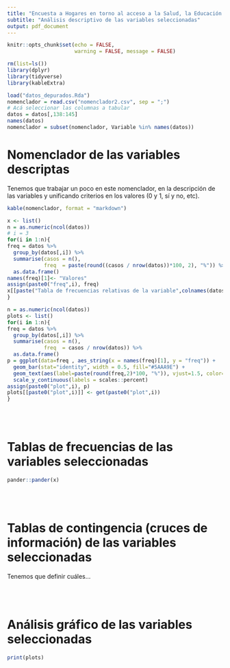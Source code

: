 ```yaml
---
title: "Encuesta a Hogares en torno al acceso a la Salud, la Educación y el Trabajo"
subtitle: "Análisis descriptivo de las variables seleccionadas"
output: pdf_document
---
```


```r
knitr::opts_chunk$set(echo = FALSE,
                      warning = FALSE, message = FALSE)
```

```r
rm(list=ls())
library(dplyr)
library(tidyverse)
library(kableExtra)

load("datos_depurados.Rda")
nomenclador = read.csv("nomenclador2.csv", sep = ";")
# Acá seleccionar las columnas a tabular
datos = datos[,138:145]
names(datos)
nomenclador = subset(nomenclador, Variable %in% names(datos))

```

# Nomenclador de las variables descriptas  

Tenemos que trabajar un poco en este nomenclador, en la descripción de las variables y unificando criterios en los valores (0 y 1, sí y no, etc).  

```r
kable(nomenclador, format = "markdown")
```

```r
x <- list()
n = as.numeric(ncol(datos))
# i = 3
for(i in 1:n){
freq = datos %>% 
  group_by(datos[,i]) %>% 
  summarise(casos = n(),
            freq  = paste(round((casos / nrow(datos))*100, 2), "%")) %>% 
  as.data.frame()
names(freq)[1]<- "Valores"
assign(paste0("freq",i), freq)
x[[paste("Tabla de frecuencias relativas de la variable",colnames(datos[,i]))]] <- get(paste0("freq",i))
}
```

```r
n = as.numeric(ncol(datos))
plots <- list()
for(i in 1:n){
freq = datos %>% 
  group_by(datos[,i]) %>% 
  summarise(casos = n(),
            freq  = casos / nrow(datos)) %>% 
  as.data.frame()
p = ggplot(data=freq , aes_string(x = names(freq)[1], y = "freq")) +
  geom_bar(stat="identity", width = 0.5, fill="#5AAA9E") +
  geom_text(aes(label=paste(round(freq,2)*100, "%")), vjust=1.5, color="#F6F6F6", size=3.5) +
  scale_y_continuous(labels = scales::percent)
assign(paste0("plot",i), p)
plots[[paste0("plot",i)]] <- get(paste0("plot",i))
}
```

<br></br>

# Tablas de frecuencias de las variables seleccionadas  

```r
pander::pander(x)
```


<br></br>

# Tablas de contingencia (cruces de información) de las variables seleccionadas  

Tenemos que definir cuáles...

<br></br>

# Análisis gráfico de las variables seleccionadas  

```r
print(plots)
```

